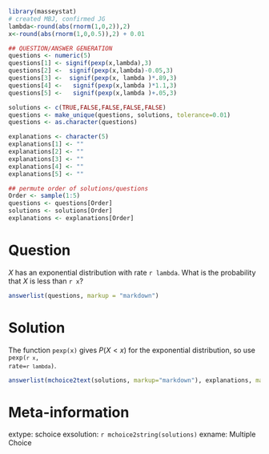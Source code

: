 ```r
library(masseystat)
# created MBJ, confirmed JG
lambda<-round(abs(rnorm(1,0,2)),2)
x<-round(abs(rnorm(1,0,0.5)),2) + 0.01

## QUESTION/ANSWER GENERATION
questions <- numeric(5)
questions[1] <- signif(pexp(x,lambda),3)
questions[2] <-  signif(pexp(x,lambda)-0.05,3)
questions[3] <-  signif(pexp(x, lambda )*.89,3)
questions[4] <-   signif(pexp(x,lambda )*1.1,3)
questions[5] <-   signif(pexp(x,lambda )+.05,3)

solutions <- c(TRUE,FALSE,FALSE,FALSE,FALSE)
questions <- make_unique(questions, solutions, tolerance=0.01)
questions <- as.character(questions)

explanations <- character(5)
explanations[1] <- ""
explanations[2] <- ""
explanations[3] <- ""
explanations[4] <- ""
explanations[5] <- ""

## permute order of solutions/questions
Order <- sample(1:5)
questions <- questions[Order]
solutions <- solutions[Order]
explanations <- explanations[Order]  
```

Question
========

$X$ has an exponential distribution with rate `r lambda`.  What is
the probability that $X$ is less than `r x`?

```r
answerlist(questions, markup = "markdown")
```

Solution
========

The function `pexp(x)` gives $P(X < x)$ for the exponential distribution, so use <code>pexp(`r x`, rate=`r lambda`)</code>.

```r
answerlist(mchoice2text(solutions, markup="markdown"), explanations, markup = "markdown")
```

Meta-information
================

extype: schoice
exsolution: `r mchoice2string(solutions)`
exname: Multiple Choice
